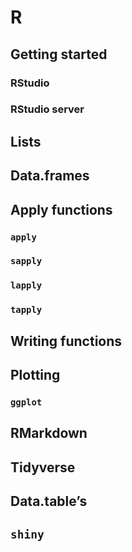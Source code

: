 # R {#r}

## Getting started

### RStudio

### RStudio server

## Lists

## Data.frames

## Apply functions

### `apply`

### `sapply`

### `lapply`

### `tapply`

## Writing functions

## Plotting

### `ggplot`

## RMarkdown

## Tidyverse

## Data.table's

## `shiny`


